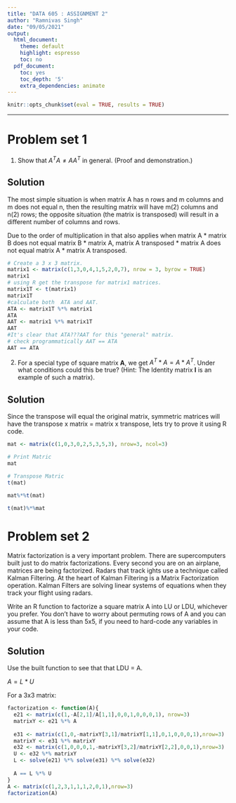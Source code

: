 ---
title: "DATA 605 : ASSIGNMENT 2"
author: "Ramnivas Singh"
date: "09/05/2021"
output:
  html_document:
    theme: default
    highlight: espresso
    toc: no
  pdf_document:
    toc: yes
    toc_depth: '5'
    extra_dependencies: animate
---

```{r setup, include=FALSE}
knitr::opts_chunk$set(eval = TRUE, results = TRUE)
```
--------------------------------------------------------------------------------
# Problem set 1 
 1. Show that $A^TA \neq AA^T$ in general. (Proof and demonstration.)

## Solution

The most simple situation is when matrix A has n rows and m columns and m does not equal n, then the resulting matrix will have m(2) columns and n(2) rows; the opposite situation (the matrix is transposed) will result in a different number of columns and rows.

Due to the order of multiplication in that also applies when matrix A * matrix B does not equal matrix B * matrix A, matrix A transposed * matrix A does not equal matrix A * matrix A transposed. 

```{r}
# Create a 3 x 3 matrix.
matrix1 <- matrix(c(1,3,0,4,1,5,2,0,7), nrow = 3, byrow = TRUE)
matrix1
# using R get the transpose for matrix1 matrices.
matrix1T <- t(matrix1)
matrix1T
#calculate both  ATA and AAT.
ATA <- matrix1T %*% matrix1
ATA
AAT <- matrix1 %*% matrix1T
AAT
#It's clear that ATA???AAT for this "general" matrix.
# check programmatically AAT == ATA
AAT == ATA
```


2. For a special type of square matrix **A**, we get $A^T*A = A * A^T$. Under what conditions could this be true?  (Hint:  The Identity matrix **I** is an example of such a matrix).

## Solution 

Since the transpose will equal the original matrix, symmetric matrices will have the transpose x matrix = matrix x transpose, lets try to prove it using R code.
```{r}
mat <- matrix(c(1,0,3,0,2,5,3,5,3), nrow=3, ncol=3) 

# Print Matric
mat

# Transpose Matric
t(mat)

mat%*%t(mat)

t(mat)%*%mat
```


# Problem set 2

Matrix factorization is a very important problem.  There are supercomputers built just to  do  matrix  factorizations.   Every  second  you  are  on  an  airplane,  matrices  are  being factorized.  Radars that track  ights use a technique called Kalman Filtering.  At the heart of Kalman Filtering is a Matrix Factorization operation.  Kalman Filters are solving linear systems of equations when they track your flight using radars.

Write  an  R  function  to  factorize  a  square  matrix  A  into  LU  or  LDU,  whichever  you prefer. You don't have to worry about permuting rows of A and you can assume that A is less than  5x5,  if  you  need  to  hard-code  any  variables  in  your  code.

## Solution
Use the built function to see that that LDU = A.

$A = L * U$

For a 3x3 matrix:

```{r}
factorization <- function(A){
  e21 <- matrix(c(1,-A[2,1]/A[1,1],0,0,1,0,0,0,1), nrow=3)
  matrixY <- e21 %*% A
  
  e31 <- matrix(c(1,0,-matrixY[3,1]/matrixY[1,1],0,1,0,0,0,1),nrow=3) 
  matrixY <- e31 %*% matrixY
  e32 <- matrix(c(1,0,0,0,1,-matrixY[3,2]/matrixY[2,2],0,0,1),nrow=3)
  U <- e32 %*% matrixY
  L <- solve(e21) %*% solve(e31) %*% solve(e32)
  
  A == L %*% U
}
A <- matrix(c(1,2,3,1,1,1,2,0,1),nrow=3)
factorization(A)
```